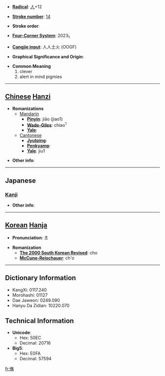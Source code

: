 * '''[[Wiktionary:Chinese radical index| Radical]]''': [[Wiktionary:Chinese radical index 人|人]]+12

* '''[[Wiktionary:Chinese total strokes index|Stroke number]]''': [[Wiktionary:Chinese total strokes index 14|14]]

* '''Stroke order''': 

* '''[[Wiktionary:Chinese four corner index|Four-Corner System]]''': 2023<sub>1</sub>

* '''[[Wiktionary:Chinese Cangjie index|Cangjie input]]''': 人人土火 (OOGF)

* '''Graphical Significance and Origin''': 

* '''Common Meaning'''
*#clever
*# alert in mind pigmies


----

== [[Chinese]] [[Hanzi]] ==

* '''Romanizations'''
** [[Mandarin]]
*** '''[[Pinyin]]''': jiāo (jiao1)
*** '''[[Wade-Giles]]''': chiao<sup>1</sup>
*** '''[[Yale]]''': 
**[[Cantonese]]
***'''[[Jyutping]]''':
***'''[[Penkyamp]]''': 
***'''[[Yale]]''': jiu1

* '''Other info''': 

----

==Japanese==
===[[Kanji]]===
{{kanji|on readings=[[しょう]] (shō), [[じょう]] (jō)
|kun readings=[[はしる]] (hashiru)
}}

* '''Other info''':  

----

== [[Korean]] [[Hanja]] ==

* '''Pronunciation''': 초

* '''Romanization'''
** '''[[The 2000 South Korean Revised Romanization|The 2000 South Korean Revised]]''': cho
** '''[[McCune-Reischauer]]''': ch'o

----

== Dictionary Information ==

* KangXi: 0117.240
* Morohashi: 01127
* Dae Jaweon: 0249.090
* Hanyu Da Zidian: 10220.070

== Technical Information ==

* '''Unicode''':
** Hex: 50EC
** Decimal: 20716
* '''Big5''':
** Hex: E0FA
** Decimal: 57594

[[fr:僬]]